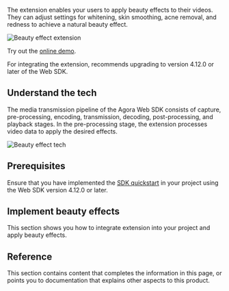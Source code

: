 
The <Vg k="RTEE_BEAUTY" /> extension enables your users to apply beauty effects to their videos. They can adjust settings for whitening, skin smoothing, acne removal, and redness to achieve a natural beauty effect.

<PlatformWrapper platform="web">

![Beauty effect extension](/images/extensions-marketplace/beauty-effect.png)

Try out the [online demo](https://webdemo.agora.io/beauty-extension/index.html).

<Admonition>
For integrating the <Vg k="RTEE_BEAUTY" /> extension, <Vg k="COMPANY" /> recommends upgrading to version 4.12.0 or later of the Web SDK.
</Admonition>

## Understand the tech

The media transmission pipeline of the Agora Web SDK consists of capture, pre-processing, encoding, transmission, decoding, post-processing, and playback stages. In the pre-processing stage, the <Vg k="RTEE_BEAUTY" /> extension processes video data to apply the desired effects.

![Beauty effect tech](/images/extensions-marketplace/web-extension-tech.svg)

## Prerequisites

Ensure that you have implemented the [SDK quickstart](/realtime-communication/get-started/get-started-sdk) in your project using the Web SDK version 4.12.0 or later.

## Implement beauty effects

This section shows you how to integrate <Vg k="RTEE_BEAUTY" /> extension into your project and apply beauty effects.

<ProjectImplement />

## Reference

This section contains content that completes the information in this page, or points you to documentation that explains other aspects to this product. 

<Reference />

</PlatformWrapper>
<PlatformWrapper notAllowed="web">
<NotSupported />
</PlatformWrapper>